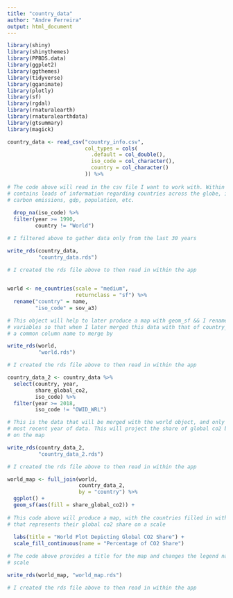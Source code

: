 ```yaml
---
title: "country_data"
author: "Andre Ferreira"
output: html_document
---
```


```r

library(shiny)
library(shinythemes)
library(PPBDS.data)
library(ggplot2)
library(ggthemes)
library(tidyverse)
library(gganimate)
library(plotly)
library(sf)
library(rgdal)
library(rnaturalearth)
library(rnaturalearthdata)
library(gtsummary)
library(magick)

```

```r

country_data <- read_csv("country_info.csv",
                         col_types = cols(
                           .default = col_double(),
                           iso_code = col_character(),
                           country = col_character()
                         )) %>%
  
# The code above will read in the csv file I want to work with. Within the csv file,
# contains loads of information regarding countries across the globe, including
# carbon emissions, gdp, population, etc. 
  
  drop_na(iso_code) %>%
  filter(year >= 1990,
         country != "World")

# I filtered above to gather data only from the last 30 years

write_rds(country_data, 
          "country_data.rds")

# I created the rds file above to then read in within the app
  
```

```r

world <- ne_countries(scale = "medium",
                      returnclass = "sf") %>%
  rename("country" = name,
         "iso_code" = sov_a3)

# This object will help to later produce a map with geom_sf && I renamed 
# variables so that when I later merged this data with that of country_data_2, I had 
# a common column name to merge by 

write_rds(world,
          "world.rds")

# I created the rds file above to then read in within the app

```

```r

country_data_2 <- country_data %>%
  select(country, year, 
         share_global_co2, 
         iso_code) %>%
  filter(year >= 2018,
         iso_code != "OWID_WRL")

# This is the data that will be merged with the world object, and only contains the 
# most recent year of data. This will project the share of global co2 by country
# on the map

write_rds(country_data_2, 
          "country_data_2.rds")

# I created the rds file above to then read in within the app

```

```r

world_map <- full_join(world, 
                       country_data_2, 
                       by = "country") %>%
  ggplot() +
  geom_sf(aes(fill = share_global_co2)) +
  
# This code above will produce a map, with the countries filled in with a color 
# that represents their global co2 share on a scale
  
  labs(title = "World Plot Depicting Global CO2 Share") +
  scale_fill_continuous(name = "Percentage of CO2 Share")

# The code above provides a title for the map and changes the legend name for the
# scale

write_rds(world_map, "world_map.rds")

# I created the rds file above to then read in within the app

```





